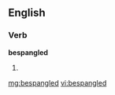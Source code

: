 ==English==

===Verb===
'''bespangled'''

# {{past of|[[bespangle]]}}

[[mg:bespangled]]
[[vi:bespangled]]